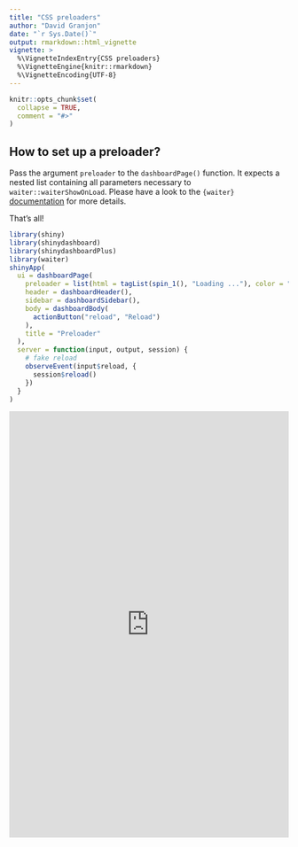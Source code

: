```yaml
---
title: "CSS preloaders"
author: "David Granjon"
date: "`r Sys.Date()`"
output: rmarkdown::html_vignette
vignette: >
  %\VignetteIndexEntry{CSS preloaders}
  %\VignetteEngine{knitr::rmarkdown}
  %\VignetteEncoding{UTF-8}
---
```


```r
knitr::opts_chunk$set(
  collapse = TRUE,
  comment = "#>"
)
```

## How to set up a preloader?

Pass the argument `preloader` to the `dashboardPage()` function. It expects a nested list containing all parameters necessary to `waiter::waiterShowOnLoad`. Please have a look to the `{waiter}` 
[documentation](https://waiter.john-coene.com/) for more details.

That's all!

```r
library(shiny)
library(shinydashboard)
library(shinydashboardPlus)
library(waiter)
shinyApp(
  ui = dashboardPage(
    preloader = list(html = tagList(spin_1(), "Loading ..."), color = "#3c8dbc"),
    header = dashboardHeader(),
    sidebar = dashboardSidebar(),
    body = dashboardBody(
      actionButton("reload", "Reload")
    ),
    title = "Preloader"
  ),
  server = function(input, output, session) {
    # fake reload
    observeEvent(input$reload, {
      session$reload()
    })
  }
)
```

<div class="marvel-device ipad black">
<div class="camera"></div>
<div class="screen">
<iframe width="100%" src="https://dgranjon.shinyapps.io/shinydashboardPlus-preloader/" allowfullscreen="" frameborder="0" scrolling="yes" height="770px"></iframe>
</div>
<div class="home"></div>
</div>
